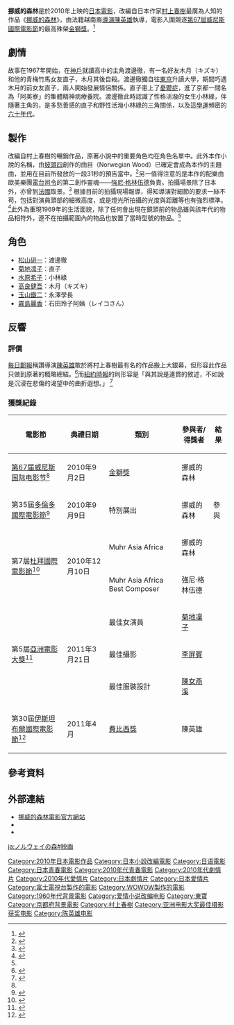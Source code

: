 {{Infobox film
| name           = 挪威的森林<br />{{lang|ja|ノルウェイの森}}
| image          = Z215735215.jpg
| tw_image       = 
| caption        = 日本版宣傳海報
| director       = [[陳英雄|陳英雄]]
| producer       = [[龜山千廣|龜山千廣]]
| writer         = 原著：[[村上春樹|村上春樹]]<p>電影劇本：[[陳英雄|陳英雄]]
| starring       = [[松山研一|松山研一]]<br />[[菊地凜子|菊地凜子]]<br />[[水原希子|水原希子]]<br />[[高良健吾|高良健吾]]<br />[[玉山鐵二|玉山鐵二]]<br />[[霧島麗香|霧島麗香]]
| music          = [[強尼·格林伍德|強尼·格林伍德]]
| cinematography = [[李屏賓|李屏賓]]
| editing        = 
| studio         = 
| distributor    = 
| released       = {{Start date|2010|9|2}}{{small|（[[威尼斯電影節|威尼斯電影節]]）}}<br>2010年12月11日{{small|（日本）}}<br />2010年12月17日{{small|（台灣）}}<br />2010年12月30日{{small|（香港）}}<br />2011年9月16日{{small|（大陆）}}
| runtime        = 133分鐘
| country        = {{JPN}}
| language       = [[日語|日語]]
| budget         = 
| gross          =  17.6百萬[[美金|美金]]<ref>{{cite web |title=Norwegian Wood box office gross |url=http://www.boxofficemojo.com/movies/default.htm?id=norwegianwood.htm |website=Box Office Mojo |access-date=19 April 2012 |archive-date=29 January 2012 |archive-url=https://web.archive.org/web/20120129201845/http://www.boxofficemojo.com/movies/default.htm?id=norwegianwood.htm |url-status=live }}</ref>
| cn_name = 
| tw_name = 
| hk_name = 
}}
{{japanese|japanese=ノルウェイの森|kana=ノルウェイのもり|romaji=Noruwei no Mori}}
'''挪威的森林'''是於2010年上映的[[日本電影|日本電影]]，改編自日本作家[[村上春樹|村上春樹]]最廣為人知的作品《[[挪威的森林_(小說)|挪威的森林]]》，由法籍越南裔[[導演|導演]][[陳英雄|陳英雄]]執導，電影入圍競逐[[第67屆威尼斯國際電影節|第67屆威尼斯國際電影節]]的最高殊榮[[金獅獎|金獅獎]]。<ref name="venezia67">{{cite web |url=http://www.labiennale.org/en/cinema/archive/67th-festival/67/countries.html?back=true |title=Venezia 67 |accessdate=2011-01-13 |work=labiennale.org |date=2011-03-20 |archive-date=2016-09-27 |archive-url=https://web.archive.org/web/20160927001613/http://www.labiennale.org/en/cinema/archive/67th-festival/67/countries.html?back=true |dead-url=no }}</ref>

== 劇情 ==
故事在1967年開始，在[[神戶|神戶]]就讀高中的主角渡邊徹，有一名好友木月（キズキ）和他的青梅竹馬女友直子，木月其後自殺。渡邊徹獨自往[[東京|東京]]升讀大學，期間巧遇木月的前女友直子，兩人開始發展情侶關係。直子患上了[[憂鬱症|憂鬱症]]，進了京都一間名為「阿美寮」的集體精神病療養院。渡邊徹此時認識了性格活潑的女生小林綠，伴隨著主角的，是多愁善感的直子和野性活潑小林綠的三角關係，以及這[[學運|學運]]頻密的[[六十年代|六十年代]]。

== 製作 ==
改編自村上春樹的暢銷作品，原著小說中的重要角色均在角色名單中。此外本作小說的名稱，由[[披頭四|披頭四]]創作的曲目（Norwegian Wood）已確定會成為本作的主題曲，並用在目前所發放的一段31秒的預告當中。<ref name="n_wood">{{cite web|url=http://showbiz.chinatimes.com/2009Cti/Channel/Showbiz/showbiz-news-cnt/0,5020,100103+112010071500082,00.html|title=披頭四 認了陳英雄《挪威的森林》|accessdate=2010-08-07|work=中時電子報|date=2010-07-15|deadurl=yes|archiveurl=https://web.archive.org/web/20100913051933/http://showbiz.chinatimes.com/2009Cti/Channel/Showbiz/showbiz-news-cnt/0,5020,100103+112010071500082,00.html|archivedate=2010-09-13}}</ref>另一值得注意的是本作的配樂由歐美樂團[[電台司令|電台司令]]的第二創作靈魂——[[強尼·格林伍德|強尼·格林伍德]]負責。拍攝場景除了日本外，亦曾到[[法國|法國]]取景。<ref name="france">{{cite web|url=http://www.readingtimes.com.tw/TimesHtml/authors/murakami_haruki/whatsnew.html|title=《挪威的森林》拍攝現場演員模樣|accessdate=2010-08-07|work=時報悅讀網|date=2010-07-15|archive-date=2020-10-30|archive-url=https://web.archive.org/web/20201030165025/http://www.readingtimes.com.tw/TimesHtml/authors/murakami_haruki/whatsnew.html|dead-url=no}}</ref>
根據目前的拍攝現場報導，得知導演對細節的要求一絲不苟，包括對演員頭部的細微高度，或是燈光所拍攝的光度與距離等也有強烈標準。<ref name="light">{{cite web|url=http://sankei.jp.msn.com/entertainments/entertainers/100103/tnr1001031201003-n1.htm|title=【新春エンタメざんまい】透明感と官能　村上春樹の世界を緻密に映像化|accessdate=2010-08-07|work=|date=2010-01-03|deadurl=yes|archiveurl=https://web.archive.org/web/20100803061006/http://sankei.jp.msn.com/entertainments/entertainers/100103/tnr1001031201003-n1.htm|archivedate=2010-08-03}}</ref>此外為重現1969年的生活面貌，除了任何會出現在鏡頭前的物品雖與該年代的物品相符外，連不在拍攝範圍內的物品也放置了當時型號的物品。<ref name="light"/>

== 角色 ==
*[[松山研一|松山研一]]：渡邊徹
*[[菊地凛子|菊地凛子]]：直子
*[[水原希子|水原希子]]：小林綠
*[[高良健吾|高良健吾]]：木月（キズキ）
*[[玉山鐵二|玉山鐵二]]：永澤學長
*[[霧島麗香|霧島麗香]]：石田玲子阿姨（レイコさん）

==反響==
===評價===
[[每日郵報|每日郵報]]稱讚導演[[陳英雄|陳英雄]]敢於將村上春樹最有名的作品搬上大銀幕，但形容此作品只做到原著的概略總結。<ref name="telegrah">{{cite web |url=https://www.telegraph.co.uk/culture/film/filmreviews/8373820/Norwegian-Wood-review.html |title=Norwegian Wood, review |access-date=23 March 2011 |work=Telegraph Media Group Limited |first=Sukhdev |last=Sandhu |date=10 March 2011 |archive-date=13 March 2011 |archive-url=https://web.archive.org/web/20110313030552/http://www.telegraph.co.uk/culture/film/filmreviews/8373820/Norwegian-Wood-review.html |url-status=live }}</ref>而[[紐約時報|紐約時報]]的{{link-en|史提芬·荷頓|Stephen Holden}}則形容是「與其說是連貫的敘述，不如說是沉浸在悲傷的渴望中的曲折遐想。」 <ref>{{cite news|url=https://www.nytimes.com/2012/01/06/movies/norwegian-wood-from-haruki-murakami-novel-review.html|title='Norwegian Wood,' From Haruki Murakami Novel - Review - Young Love as Divine, but a Perilous Insanity|newspaper=[[The_New_York_Times|The New York Times]]|author=Stephen Holden|author-link=Stephen Holden|date=5 January 2012|access-date=16 December 2016|archive-date=20 December 2016|archive-url=https://web.archive.org/web/20161220192724/http://www.nytimes.com/2012/01/06/movies/norwegian-wood-from-haruki-murakami-novel-review.html|url-status=live}}</ref>

===獲獎紀錄===
{| class="wikitable" style="font-size: 95%;"
|-
! 電影節
! 典禮日期
! 類別
! 參與者/得獎者
! 結果
|-
| [[第67届威尼斯国际电影节|第67届威尼斯国际电影节]]<ref name="venezia67" /> || 2010年9月2日  || [[金獅獎|金獅獎]] || 挪威的森林 ||{{nom}}
|-
| 第35屆[[多倫多國際電影節|多倫多國際電影節]]<ref name="tiff">{{cite web |url=http://tiff.net/filmsandschedules/tiff/2010/norwegianwood |title=Toronto International Film Festival Website |access-date=15 January 2011 |work=tiff.net |archive-date=27 December 2010 |archive-url=https://web.archive.org/web/20101227005538/http://tiff.net/filmsandschedules/tiff/2010/norwegianwood |url-status=dead }}</ref>|| 2010年9月9日 || 特別展出 || 挪威的森林 || 參與
|-
| rowspan="2"| 第7屆[[杜拜國際電影節|杜拜國際電影節]]<ref name="dubai">{{cite web|url=http://www.dubaifilmfest.com/index.php/en/movie_details/norwegian-wood/9061/2010/1_a-n_i-223|title=Dubai International Film Festival Website|access-date=15 January 2011|work=Dubai International Film Festival|archive-url=https://web.archive.org/web/20110724061921/http://www.dubaifilmfest.com/index.php/en/movie_details/norwegian-wood/9061/2010/1_a-n_i-223|archive-date=24 July 2011|url-status=dead}}</ref>
| rowspan="2"| 2010年12月10日
| Muhr Asia Africa || 挪威的森林 || {{nom}}
|-
| Muhr Asia Africa Best Composer || 強尼·格林伍德 || {{won}}
|-
|rowspan="3"|第5屆[[亞洲電影大獎|亞洲電影大獎]]<ref name="afanominations">{{cite web |url=http://www.asianfilmawards.asia/2011/5th-nominees-and-winners/5th-afa-nominees-winners-by-film/#film16 |title=5th AFA Nominees by Film |access-date=5 March 2011 |work=asianfilmawards.asia. |url-status=dead |archive-url=https://web.archive.org/web/20111204032241/http://www.asianfilmawards.asia/2011/5th-nominees-and-winners/5th-afa-nominees-winners-by-film/#film16 |archive-date=4 December 2011  }}</ref> ||rowspan="3"| 2011年3月21日 || 最佳女演員 || [[菊地凜子|菊地凜子]] || {{nom}}
|-
| 最佳攝影 || [[李屏賓|李屏賓]] || {{won}}
|-
| 最佳服裝設計 || [[陳女燕溪|陳女燕溪]] || {{nom}}
|-
|第30屆[[伊斯坦布爾國際電影節|伊斯坦布爾國際電影節]]<ref name="fipresci">{{cite web |url=http://www.fipresci.org/festivals/archive/2011/istanbul/intro.htm |title=Istanbul 2011 |access-date=5 September 2012 |work=FIPRESCI |archive-date=14 June 2012 |archive-url=https://web.archive.org/web/20120614230739/http://www.fipresci.org/festivals/archive/2011/istanbul/intro.htm |url-status=dead }}</ref> || 2011年4月 || [[費比西獎|費比西獎]] || 陳英雄 || {{won}}
|}

== 參考資料 ==
{{reflist}}

== 外部連結 ==
* [https://web.archive.org/web/20100819084716/http://www.norway-mori.com/ 挪威的森林電影官方網站]
*{{imdb title|1270842|挪威的森林}}
*{{豆瓣|id=3168086}}

{{DEFAULTSORT:Norway no Mori}}
[[Category:2010年日本電影作品|Category:2010年日本電影作品]]
[[Category:日本小說改編電影|Category:日本小說改編電影]]
[[Category:日语電影|Category:日语電影]]
[[Category:日本青春電影|Category:日本青春電影]]
[[Category:2010年代青春電影|Category:2010年代青春電影]]
[[Category:2010年代劇情片|Category:2010年代劇情片]]
[[Category:2010年代愛情片|Category:2010年代愛情片]]
[[Category:日本劇情片|Category:日本劇情片]]
[[Category:日本愛情片|Category:日本愛情片]]
[[Category:富士電視台製作的電影|Category:富士電視台製作的電影]]
[[Category:WOWOW製作的電影|Category:WOWOW製作的電影]]
[[Category:1960年代背景電影|Category:1960年代背景電影]]
[[Category:爱情小说改编电影|Category:爱情小说改编电影]]
[[Category:東寶|Category:東寶]]
[[Category:京都府背景電影|Category:京都府背景電影]]
[[Category:村上春樹|Category:村上春樹]]
[[Category:亚洲电影大奖最佳摄影获奖电影|Category:亚洲电影大奖最佳摄影获奖电影]]
[[Category:陈英雄电影|Category:陈英雄电影]]

[[ja:ノルウェイの森#映画|ja:ノルウェイの森#映画]]